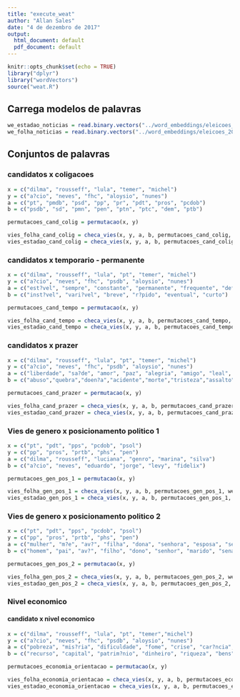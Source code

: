 ```yaml
---
title: "execute_weat"
author: "Allan Sales"
date: "4 de dezembro de 2017"
output:
  html_document: default
  pdf_document: default
---
```


```r
knitr::opts_chunk$set(echo = TRUE)
library("dplyr")
library("wordVectors")
source("weat.R")
```

## Carrega modelos de palavras
```r
we_estadao_noticias = read.binary.vectors("../word_embeddings/eleicoes_2014/embeddings/estadao_noticias_eleicao_2014.bin")
we_folha_noticias = read.binary.vectors("../word_embeddings/eleicoes_2014/embeddings/folha_noticias_eleicao_2014.bin")
```

## Conjuntos de palavras
### candidatos x coligacoes
```r
x = c("dilma", "rousseff", "lula", "temer", "michel")
y = c("a?cio", "neves", "fhc", "aloysio", "nunes")
a = c("pt", "pmdb", "psd", "pp", "pr", "pdt", "pros", "pcdob") 
b = c("psdb", "sd", "pmn", "pen", "ptn", "ptc", "dem", "ptb")

permutacoes_cand_colig = permutacao(x, y)

vies_folha_cand_colig = checa_vies(x, y, a, b, permutacoes_cand_colig, we_folha_noticias)
vies_estadao_cand_colig = checa_vies(x, y, a, b, permutacoes_cand_colig, we_estadao_noticias)
```

### candidatos x temporario - permanente
```r
x = c("dilma", "rousseff", "lula", "pt", "temer", "michel")
y = c("a?cio", "neves", "fhc", "psdb", "aloysio", "nunes")
a = c("est?vel", "sempre", "constante", "permanente", "frequente", "definitivo")
b = c("inst?vel", "vari?vel", "breve", "r?pido", "eventual", "curto")

permutacoes_cand_tempo = permutacao(x, y)

vies_folha_cand_tempo = checa_vies(x, y, a, b, permutacoes_cand_tempo, we_folha_noticias)
vies_estadao_cand_tempo = checa_vies(x, y, a, b, permutacoes_cand_tempo, we_estadao_noticias)
```

### candidatos x prazer
```r
x = c("dilma", "rousseff", "lula", "pt", "temer", "michel")
y = c("a?cio", "neves", "fhc", "psdb", "aloysio", "nunes")
a = c("liberdade", "sa?de", "amor", "paz", "alegria", "amigo", "leal", "honesto", "sorte", "diploma", "presente", "honra", "fam?lia", "c?u", "f?rias")
b = c("abuso","quebra","doen?a","acidente","morte","tristeza","assalto","desastre","?dio","trag?dia","cadeia","pobreza","feio","c?ncer","matar")

permutacoes_cand_prazer = permutacao(x, y)

vies_folha_cand_prazer = checa_vies(x, y, a, b, permutacoes_cand_prazer, we_folha_noticias)
vies_estadao_cand_prazer = checa_vies(x, y, a, b, permutacoes_cand_prazer, we_estadao_noticias)
```

### Vies de genero x posicionamento politico 1
```r
x = c("pt", "pdt", "pps", "pcdob", "psol")
y = c("pp", "pros", "prtb", "phs", "pen")
a = c("dilma", "rousseff", "luciana", "genro", "marina", "silva")
b = c("a?cio", "neves", "eduardo", "jorge", "levy", "fidelix")

permutacoes_gen_pos_1 = permutacao(x, y)

vies_folha_gen_pos_1 = checa_vies(x, y, a, b, permutacoes_gen_pos_1, we_folha_noticias)
vies_estadao_gen_pos_1 = checa_vies(x, y, a, b, permutacoes_gen_pos_1, we_estadao_noticias)
```

### Vies de genero x posicionamento politico 2
```r
x = c("pt", "pdt", "pps", "pcdob", "psol")
y = c("pp", "pros", "prtb", "phs", "pen")
a = c("mulher", "m?e", "av?", "filha", "dona", "senhora", "esposa", "senadora", "deputada", "presidenta", "prefeita", "governadora")
b = c("homem", "pai", "av?", "filho", "dono", "senhor", "marido", "senador", "deputado", "presidente", "prefeito", "governador")

permutacoes_gen_pos_2 = permutacao(x, y)

vies_folha_gen_pos_2 = checa_vies(x, y, a, b, permutacoes_gen_pos_2, we_folha_noticias)
vies_estadao_gen_pos_2 = checa_vies(x, y, a, b, permutacoes_gen_pos_2, we_estadao_noticias)
```

### Nivel economico
#### candidato x nivel economico
```r
x = c("dilma", "rousseff", "lula", "pt", "temer","michel")
y = c("a?cio", "neves", "fhc", "psdb", "aloysio", "nunes")
a = c("pobreza", "mis?ria", "dificuldade", "fome", "crise", "car?ncia", "escassez")
b = c("recurso", "capital", "patrim?nio", "dinheiro", "riqueza", "bens", "meios")

permutacoes_economia_orientacao = permutacao(x, y)

vies_folha_economia_orientacao = checa_vies(x, y, a, b, permutacoes_economia_orientacao, we_folha_noticias)
vies_estadao_economia_orientacao = checa_vies(x, y, a, b, permutacoes_economia_orientacao, we_estadao_noticias)
```